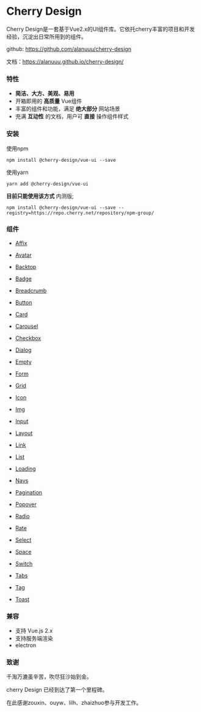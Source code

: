 
<Meta title="介绍" />

# Cherry Design
<p>Cherry Design是一套基于Vue2.x的UI组件库。它依托cherry丰富的项目和开发经验，沉淀出日常所用到的组件。</p>

<p>github: <a href="https://github.com/alanuuu/cherry-design" target="_blank">https://github.com/alanuuu/cherry-design</a></p>

<p>文档：<a href="https://alanuuu.github.io/cherry-design/" target="_blank">https://alanuuu.github.io/cherry-design/</a></p>

<h3>特性</h3>
<ul>
  <li><strong>简洁、大方、美观、易用</strong></li>
  <li>开箱即用的 <strong>高质量</strong> Vue组件</li>
  <li>丰富的组件和功能，满足 <strong>绝大部分</strong> 网站场景</li>
  <li>充满 <strong>互动性</strong> 的文档，用户可 <strong>直接</strong> 操作组件样式</li>
</ul>

<h3>安装</h3>
<p>使用npm</p>

```shell
npm install @cherry-design/vue-ui --save
```

<p>使用yarn</p>

```shell
yarn add @cherry-design/vue-ui
```

<p><strong>目前只能使用该方式</strong> 内测版; </p>

```
npm install @cherry-design/vue-ui --save --registry=https://repo.cherry.net/repository/npm-group/
```

<h3>组件</h3>
<ul>

  <li>

  [Affix](?path=/story/组件-affix-固钉--primary)

  </li>
  <li>

  [Avatar](?path=/story/组件-avatar-头像--primary)

  </li>
  <li>

  [Backtop](?path=/story/组件-backtop-回到顶部--primary)

  </li>
  <li>

  [Badge](?path=/story/组件-badge-标记--primary)

  </li>

  <li>

  [Breadcrumb](?path=/story/组件-breadcrumb-面包屑导航--使用自定义导航单元)

  </li>

  <li>

  [Button](?path=/story/组件-button-按钮--primary)

  </li>

  <li>

  [Card](?path=/story/组件-card-卡片--primary)

  </li>

  <li>

  [Carousel](?path=/story/组件-carousel走马灯--car)

  </li>

  <li>

  [Checkbox](?path=/story/组件-checkbox-复选框--primary)

  </li>

  <li>

  [Dialog](?path=/story/组件-dialog-对话框--primary)

  </li>

  <li>

  [Empty](?path=/story/组件-empty-空状态--primary)

  </li>

  <li>

  [Form](?path=/story/组件-form-表单--primary)

  </li>

  <li>

  [Grid](?path=/story/组件-grid栅栏格--primary)

  </li>

  <li>

  [Icon](?path=/story/组件-icon-图标--primary)

  </li>

  <li>

  [Img](?path=/story/组件-img-图片--primary)

  </li>

  <li>

  [Input](?path=/story/组件-input-输入框--primary)

  </li>

  <li>

  [Layout](?path=/story/组件-layout-布局--primary)

  </li>

  <li>

  [Link](?path=/story/组件-link-链接--primary)

  </li>

  <li>

  [List](?path=/story/组件-list-列表--primary)

  </li>

  <li>

  [Loading](?path=/story/组件-loading-加载中--primary)

  </li>

  <li>

  [Navs](?path=/story/组件-navs-导航栏--primary)

  </li>

  <li>

  [Pagination](?path=/story/组件-pagination-分页--primary)

  </li>

  <li>

  [Popover](?path=/story/组件-popover-弹出器--primary)

  </li>

  <li>

  [Radio](?path=/story/组件-radio-单选框--primary)

  </li>

  <li>

  [Rate](?path=/story/组件-rate-评分--primary)

  </li>

  <li>

  [Select](?path=/story/组件-select-选择器--primary)

  </li>

  <li>

  [Space](?path=/story/组件-space-间隔--primary)

  </li>

  <li>

  [Switch](?path=/story/组件-switch-开关--primary)

  </li>

  <li>

  [Tabs](?path=/story/组件-tabs-导航栏--primary)

  </li>

  <li>

  [Tag](?path=/story/组件-tag-标签--primary)

  </li>

  <li>

  [Toast](?path=/story/组件-Toast-标签--primary)

  </li>



</ul>

<h3>兼容</h3>
<ul>
  <li>支持 Vue.js 2.x</li>
  <li>支持服务端渲染</li>
  <li>electron</li>
</ul>

<h3>致谢</h3>
<p>千淘万漉虽辛苦，吹尽狂沙始到金。</p>
<p>cherry Design 已经到达了第一个里程碑。</p>
<p>在此感谢zouxin、ouyw、lilh、zhaizhuo参与开发工作。</p>